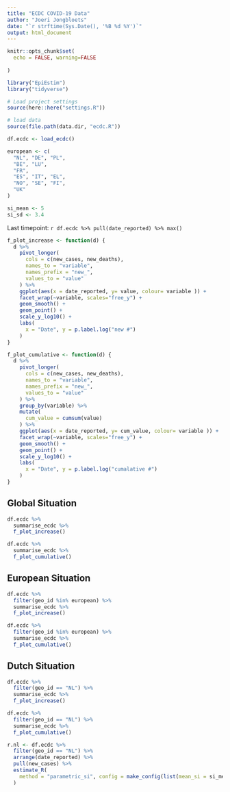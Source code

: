 ```yaml
---
title: "ECDC COVID-19 Data"
author: "Joeri Jongbloets"
date: "`r strftime(Sys.Date(), '%B %d %Y')`"
output: html_document
---
```


```r
knitr::opts_chunk$set(
  echo = FALSE, warning=FALSE
  
)

library("EpiEstim")
library("tidyverse")
```

```r
# Load project settings
source(here::here("settings.R"))

# load data
source(file.path(data.dir, "ecdc.R"))

df.ecdc <- load_ecdc()

european <- c(
  "NL", "DE", "PL",
  "BE", "LU",
  "FR", 
  "ES", "IT", "EL",
  "NO", "SE", "FI", 
  "UK"
)

si_mean <- 5
si_sd <- 3.4

```

Last timepoint: `r df.ecdc %>% pull(date_reported) %>% max()`

```r
f_plot_increase <- function(d) {
  d %>%
    pivot_longer(
      cols = c(new_cases, new_deaths),
      names_to = "variable",
      names_prefix = "new_",
      values_to = "value"
    ) %>%
    ggplot(aes(x = date_reported, y= value, colour= variable )) +
    facet_wrap(~variable, scales="free_y") +
    geom_smooth() +
    geom_point() +
    scale_y_log10() +
    labs(
      x = "Date", y = p.label.log("new #")
    )
}

f_plot_cumulative <- function(d) {
  d %>%
    pivot_longer(
      cols = c(new_cases, new_deaths),
      names_to = "variable",
      names_prefix = "new_",
      values_to = "value"
    ) %>%
    group_by(variable) %>%
    mutate(
      cum_value = cumsum(value)
    ) %>%
    ggplot(aes(x = date_reported, y= cum_value, colour= variable )) +
    facet_wrap(~variable, scales="free_y") +
    geom_smooth() +
    geom_point() +
    scale_y_log10() +
    labs(
      x = "Date", y = p.label.log("cumalative #")
    )
}
```

## Global Situation

```r
df.ecdc %>%
  summarise_ecdc %>%
  f_plot_increase()
```

```r
df.ecdc %>%
  summarise_ecdc %>%
  f_plot_cumulative()
```

## European Situation

```r
df.ecdc %>%
  filter(geo_id %in% european) %>%
  summarise_ecdc %>%
  f_plot_increase()
```

```r
df.ecdc %>%
  filter(geo_id %in% european) %>%
  summarise_ecdc %>%
  f_plot_cumulative()
```

## Dutch Situation

```r
df.ecdc %>%
  filter(geo_id == "NL") %>%
  summarise_ecdc %>%
  f_plot_increase()
```

```r
df.ecdc %>%
  filter(geo_id == "NL") %>%
  summarise_ecdc %>%
  f_plot_cumulative()
```

```r
r.nl <- df.ecdc %>%
  filter(geo_id == "NL") %>%
  arrange(date_reported) %>%
  pull(new_cases) %>%
  estimate_R(
    method = "parametric_si", config = make_config(list(mean_si = si_mean, std_si = si_sd))
  )
```

```r

```